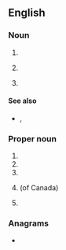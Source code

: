{{also|nes|ness|Nes|Ness|nés|-ness|n'es|-nes}}
==English==

===Noun===
{{en-noun|~|es}}

# {{initialism of|lang=en|night eating syndrome}}
# {{lb|en|linguistics}} {{initialism of|lang=en|[[native]] [[English]] [[speaker]]}}
# {{lb|en|video games}} {{initialism of|lang=en|[[w:Nintendo Entertainment System|Nintendo Entertainment System]]}}

====See also====
* {{sense|video games}} {{l|en|SNES}}, {{l|en|Nintendo}}

===Proper noun===
{{en-proper noun}}

# {{initialism of|lang=en|{{w|News Election Service}}}}
# {{initialism of|lang=en|{{w|National Election Studies}}}}
# {{initialism of|lang=en|{{w|Nortel Energy Saver}}}}
# {{lb|en|Canada}} {{initialism of|lang=en|{{w|National Employment Service}}}} (of Canada)
# {{abbreviation of|lang=en|{{w|Autonomous Administration of North and East Syria}}}}

===Anagrams===
* {{anagrams|en|a=ens|ESN|Ens.|SEN|SNe|Sen|Sen.|ens|sen}}